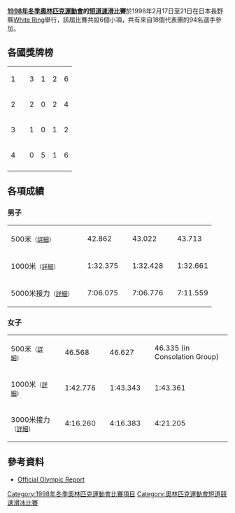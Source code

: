 '''[[1998年冬季奧林匹克運動會|1998年冬季奧林匹克運動會]]的[[短道速滑|短道速滑]]比賽'''於1998年2月17日至21日在日本長野縣[[White_Ring|White Ring]]舉行，該屆比賽共設6個小項，共有來自18個代表團的94名選手參加。

== 各國獎牌榜 ==
{| {{RankedMedalTable|class=wikitable sortable}}
|-
| 1 ||align=left| {{flagIOCteam|KOR|1998年冬季}} || 3 || 1 || 2 || 6
|-
| 2 ||align=left| {{flagIOCteam|CAN|1998年冬季}} || 2 || 0 || 2 || 4
|-
| 3 ||align=left| {{flagIOCteam|JPN|1998年冬季}} || 1 || 0 || 1 || 2
|-
| 4 ||align=left| {{flagIOCteam|CHN|1998年冬季}} || 0 || 5 || 1 || 6
|-
|}

== 各項成績 ==
=== 男子 ===
{| {{MedalistTable|type=項目|columns=2|labelwidth=180px|style=font-size:small;}}
|-
|500米<small>（[[1998年冬季奥林匹克运动会短道速滑比赛—男子500米|詳細]]）</small>
| {{flagIOCathlete|[[西谷岳文|西谷岳文]]|JPN|1998年冬季}}||42.862
| {{flagIOCathlete|[[安玉龙|安玉龙]]|CHN|1998年冬季}}||43.022
| {{flagIOCathlete|[[植松仁|植松仁]]|JPN|1998年冬季}}||43.713
|-
|1000米<small>（[[1998年冬季奥林匹克运动会短道速滑比赛—男子1000米|詳細]]）</small>
| {{flagIOCathlete|[[金東聖|金東聖]]|KOR|1998年冬季}}||1:32.375
| {{flagIOCathlete|[[李佳军|李佳军]]|CHN|1998年冬季}}||1:32.428
| {{flagIOCathlete|[[埃里克·贝达尔|埃里克·贝达尔]]|CAN|1998年冬季}}||1:32.661
|-
|5000米接力<small>（[[1998年冬季奥林匹克运动会短道速滑比赛—男子5000米接力|詳細]]）</small>
| {{flagIOCteam|CAN|1998年冬季}}||7:06.075
| {{flagIOCteam|KOR|1998年冬季}}||7:06.776
| {{flagIOCteam|CHN|1998年冬季}}||7:11.559
|}

=== 女子 ===
{| {{MedalistTable|type=項目|columns=2|labelwidth=180px|style=font-size:small;}}
|-
|500米<small>（[[1998年冬季奥林匹克运动会短道速滑比赛—女子500米|詳細]]）</small>
| {{flagIOCathlete|[[安妮·佩罗|安妮·佩罗]]|CAN|1998年冬季}}||46.568
| {{flagIOCathlete|[[楊陽_(短道速滑)|楊陽 (S)]]|CHN|1998年冬季}}||46.627
| {{flagIOCathlete|[[全利卿|全利卿]]|KOR|1998年冬季}}||46.335 (in Consolation Group)
|-
|1000米<small>（[[1998年冬季奥林匹克运动会短道速滑比赛—女子1000米|詳細]]）</small>
| {{flagIOCathlete|[[全利卿|全利卿]]|KOR|1998年冬季}}||1:42.776
| {{flagIOCathlete|[[楊陽_(短道速滑)|楊陽 (S)]]|CHN|1998年冬季}}||1:43.343
| {{flagIOCathlete|[[元蕙敬|元蕙敬]]|KOR|1998年冬季}}||1:43.361
|-
|3000米接力<small>（[[1998年冬季奥林匹克运动会短道速滑比赛—女子3000米接力|詳細]]）</small>
| {{flagIOCteam|KOR|1998年冬季}}||4:16.260
| {{flagIOCteam|CHN|1998年冬季}}||4:16.383
| {{flagIOCteam|CAN|1998年冬季}}||4:21.205
|}

== 參考資料 ==
*[https://web.archive.org/web/20070612020125/http://www.la84foundation.org/5va/reports_frmst.htm Official Olympic Report]

{{奥林匹克运动会短道速滑比赛}}

[[Category:1998年冬季奧林匹克運動會比賽項目|Category:1998年冬季奧林匹克運動會比賽項目]]
[[Category:奧林匹克運動會短道競速滑冰比賽|Category:奧林匹克運動會短道競速滑冰比賽]]